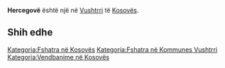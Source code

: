 {{Fshat në 
 | Emri                = Hercegovë
 | EmriAlt                = 
 | NAME_SHORT_FORM=      
 | NAME_GENERIC=      
 | NAME_SORT_NAME_RO=      HERCEGOVE
 | FULL_NAME_RO = Hercegovë
 | FULL_NAME_ND_RO=Hercegove
 | SORT_NAME_RG=HERCEGOVE
 | FULL_NAME_RG=Hercegovë
 | FULL_NAME_ND_RG=Hercegove
 | SRP_NAME_SHORT_FORM=      
 | SRP_NAME_GENERIC=      
 | SRP_NAME_SORT_NAME_RO=      
 | SRP_FULL_NAME_RO = 
 | SRP_FULL_NAME_ND_RO=
 | SRP_SORT_NAME_RG=
 | SRP_FULL_NAME_RG=
 | SRP_FULL_NAME_ND_RG=
 | Emri (Rasa dhanore) = 
 | Figura              = 
 | Shteti              = Kosovo
 | Komuna              = Vushtrri
 | Kodi postar         = 
 | Sipërfaqja          = 

 | Popullsia           = 

 | Regj. i popullsisë  = 
 | Dend. e popullsisë  = 
 | Faqja zyrtare       = 
 <!--- Koordinatat ----> 
 | Gjerësia            = 42.817222
 | Gjatësia            = 20.866667
 | Lartësia            = 
}}
'''Hercegovë''' është një [[]] në [[Vushtrri]] të [[Kosovës]].

<!-- == Gjeografia == -->
<!-- == Historia == -->
<!-- == Demografia == -->
== Shih edhe ==
{{Komuna Vushtrri}}
{{Kosovo-Administrata-Cung}}

[[Kategoria:Fshatra në Kosovës]]
[[Kategoria:Fshatra në Kommunes Vushtrri]]
[[Kategoria:Vendbanime në Kosovës]]